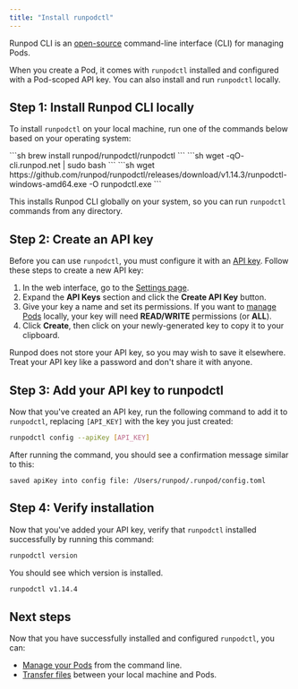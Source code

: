 ```yaml
---
title: "Install runpodctl"
---
```


Runpod CLI is an [open-source](https://github.com/runpod/runpodctl) command-line interface (CLI) for managing Pods.

When you create a Pod, it comes with `runpodctl` installed and configured with a Pod-scoped API key. You can also install and run `runpodctl` locally.

## Step 1: Install Runpod CLI locally

To install `runpodctl` on your local machine, run one of the commands below based on your operating system:

<Tabs>
<Tab title="macOS">
```sh
brew install runpod/runpodctl/runpodctl
```

</Tab>

<Tab title="Linux">
```sh
wget -qO- cli.runpod.net | sudo bash
```

</Tab>

<Tab title="Windows">
```sh
wget https://github.com/runpod/runpodctl/releases/download/v1.14.3/runpodctl-windows-amd64.exe -O runpodctl.exe
```

</Tab>

</Tabs>

This installs Runpod CLI globally on your system, so you can run `runpodctl` commands from any directory.

## Step 2: Create an API key

Before you can use `runpodctl`, you must configure it with an [API key](/get-started/api-keys). Follow these steps to create a new API key:

1. In the web interface, go to the [Settings page](https://www.console.runpod.io/user/settings).
2. Expand the **API Keys** section and click the **Create API Key** button.
3. Give your key a name and set its permissions. If you want to [manage Pods](/runpodctl/manage-pods) locally, your key will need **READ/WRITE** permissions (or **ALL**).
4. Click **Create**, then click on your newly-generated key to copy it to your clipboard.

<Warning>
Runpod does not store your API key, so you may wish to save it elsewhere. Treat your API key like a password and don't share it with anyone.
</Warning>

## Step 3: Add your API key to runpodctl

Now that you've created an API key, run the following command to add it to `runpodctl`, replacing `[API_KEY]` with the key you just created:

```sh
runpodctl config --apiKey [API_KEY]
```

After running the command, you should see a confirmation message similar to this:

```text
saved apiKey into config file: /Users/runpod/.runpod/config.toml
```

## Step 4: Verify installation

Now that you've added your API key, verify that `runpodctl` installed successfully by running this command:

```sh
runpodctl version
```

You should see which version is installed.

```sh
runpodctl v1.14.4
```

## Next steps

Now that you have successfully installed and configured `runpodctl`, you can:

* [Manage your Pods](/runpodctl/manage-pods) from the command line.
* [Transfer files](/runpodctl/transfer-files) between your local machine and Pods.
